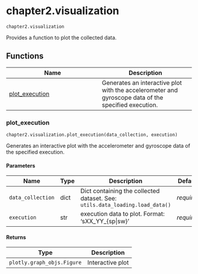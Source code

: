 # chapter2.visualization { #libs.chapter2.visualization }

`chapter2.visualization`

Provides a function to plot the collected data.

## Functions

| Name | Description |
| --- | --- |
| [plot_execution](#libs.chapter2.visualization.plot_execution) | Generates an interactive plot with the accelerometer and gyroscope data of the specified execution. |

### plot_execution { #libs.chapter2.visualization.plot_execution }

`chapter2.visualization.plot_execution(data_collection, execution)`

Generates an interactive plot with the accelerometer and gyroscope data of the specified execution.

#### Parameters

| Name              | Type   | Description                                                                  | Default    |
|-------------------|--------|------------------------------------------------------------------------------|------------|
| `data_collection` | dict   | Dict containing the collected dataset. See: `utils.data_loading.load_data()` | _required_ |
| `execution`       | str    | execution data to plot. Format: 'sXX_YY_{sp\|sw}'                            | _required_ |

#### Returns

| Type                       | Description      |
|----------------------------|------------------|
| `plotly.graph_objs.Figure` | Interactive plot |